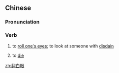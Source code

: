 ==Chinese==
{{zh-forms|type=12}}

===Pronunciation===
{{zh-pron
|m=fānbáiyǎn,er=y
|c=faan1 baak6 ngaan5
|w=1fe+5baq nge
|cat=v
}}

===Verb===
{{zh-verb}}

# {{lb|zh|colloquial}} to [[roll one's eyes]]; to look at someone with [[disdain]]
# {{lb|zh|colloquial|humorous}} to [[die]]

[[zh:翻白眼]]